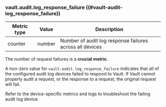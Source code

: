 ### vault.audit.log_response_failure ((#vault-audit-log_response_failure))

| Metric type | Value  | Description                                             |
|-------------|--------|---------------------------------------------------------|
| counter     | number | Number of audit log response failures across all devices |

The number of request failures is a **crucial metric**.

A non-zero value for `vault.audit.log_response_failure` indicates that all of
the configured audit log devices failed to respond to Vault. If Vault cannot
properly audit a request, or the response to a request, the original request
will fail.

Refer to the device-specific metrics and logs to troubleshoot the failing audit
log device.
